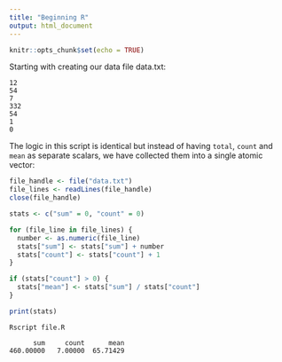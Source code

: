 ```yaml
---
title: "Beginning R"
output: html_document
---
```


```r
knitr::opts_chunk$set(echo = TRUE)
```

Starting with creating our data file data.txt:

```
12
54
7
332
54
1
0
```

The logic in this script is identical but instead of having `total`, 
`count` and `mean` as separate scalars, we have collected them 
into a single atomic vector:

```R
file_handle <- file("data.txt")
file_lines <- readLines(file_handle)
close(file_handle)

stats <- c("sum" = 0, "count" = 0)

for (file_line in file_lines) {
  number <- as.numeric(file_line)
  stats["sum"] <- stats["sum"] + number
  stats["count"] <- stats["count"] + 1
}

if (stats["count"] > 0) {
  stats["mean"] <- stats["sum"] / stats["count"]
}

print(stats)
```

```
Rscript file.R

      sum     count      mean 
460.00000   7.00000  65.71429
```
